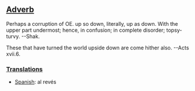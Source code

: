 ==[[Adverb]]==

Perhaps a corruption of OE. up so down, literally, up as down. With the upper part undermost; hence, in confusion; in complete disorder; topsy-turvy.
--Shak.

These that have turned the world upside down are come hither also. --Acts xvii.6.

===[[Translation]]s===
*[[Spanish]]: al revés